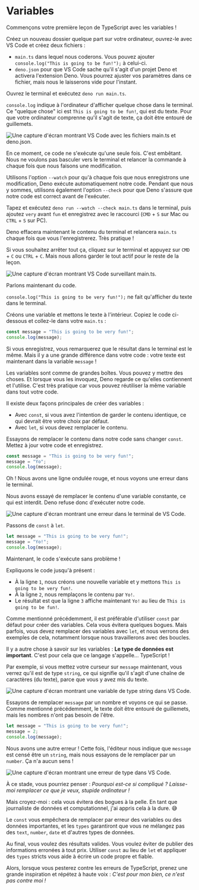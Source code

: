 # Variables

Commençons votre première leçon de TypeScript avec les variables !

Créez un nouveau dossier quelque part sur votre ordinateur, ouvrez-le avec VS Code et créez deux fichiers :
- `main.ts` dans lequel nous coderons. Vous pouvez ajouter `console.log("This is going to be fun!");` à celui-ci.
- `deno.json` pour que VS Code sache qu'il s'agit d'un projet Deno et activera l'extension Deno. Vous pourrez ajuster vos paramètres dans ce fichier, mais nous le laisserons vide pour l'instant.

Ouvrez le terminal et exécutez `deno run main.ts`.

`console.log` indique à l'ordinateur d'afficher quelque chose dans le terminal. Ce "quelque chose" ici est `This is going to be fun!`, qui est du texte. Pour que votre ordinateur comprenne qu'il s'agit de texte, ça doit être entouré de guillemets.

![Une capture d'écran montrant VS Code avec les fichiers main.ts et deno.json.](/assets/first-steps/variable-log.png)

En ce moment, ce code ne s'exécute qu'une seule fois. C'est embêtant. Nous ne voulons pas basculer vers le terminal et relancer la commande à chaque fois que nous faisons une modification.

Utilisons l'option `--watch` pour qu'à chaque fois que nous enregistrons une modification, Deno exécute automatiquement notre code. Pendant que nous y sommes, utilisons également l'option `--check` pour que Deno s'assure que notre code est correct avant de l'exécuter.

Tapez et exécutez `deno run --watch --check main.ts` dans le terminal, puis ajoutez `very` avant `fun` et enregistrez avec le raccourci (`CMD` + `S` sur Mac ou `CTRL` + `S` sur PC).

Deno effacera maintenant le contenu du terminal et relancera `main.ts` chaque fois que vous l'enregistrerez. Très pratique !

Si vous souhaitez arrêter tout ça, cliquez sur le terminal et appuyez sur `CMD` + `C` ou `CTRL` + `C`. Mais nous allons garder le tout actif pour le reste de la leçon.

![Une capture d'écran montrant VS Code surveillant main.ts.](/assets/first-steps/variable-watch.png)

Parlons maintenant du code.

`console.log("This is going to be very fun!");` ne fait qu'afficher du texte dans le terminal.

Créons une variable et mettons le texte à l'intérieur. Copiez le code ci-dessous et collez-le dans votre `main.ts` :

```ts showLineNumbers filename="main.ts"
const message = "This is going to be very fun!";
console.log(message);
```

Si vous enregistrez, vous remarquerez que le résultat dans le terminal est le même. Mais il y a une grande différence dans votre code : votre texte est maintenant dans la variable `message` !

Les variables sont comme de grandes boîtes. Vous pouvez y mettre des choses. Et lorsque vous les invoquez, Deno regarde ce qu'elles contiennent et l'utilise. C'est très pratique car vous pouvez réutiliser la même variable dans tout votre code.

Il existe deux façons principales de créer des variables :
- Avec `const`, si vous avez l'intention de garder le contenu identique, ce qui devrait être votre choix par défaut.
- Avec `let`, si vous devez remplacer le contenu.

Essayons de remplacer le contenu dans notre code sans changer `const`. Mettez à jour votre code et enregistrez.

```ts showLineNumbers filename="main.ts"
const message = "This is going to be very fun!";
message = "Yo";
console.log(message);
```

Oh ! Nous avons une ligne ondulée rouge, et nous voyons une erreur dans le terminal.

Nous avons essayé de remplacer le contenu d'une variable constante, ce qui est interdit. Deno refuse donc d'exécuter notre code.

![Une capture d'écran montrant une erreur dans le terminal de VS Code.](/assets/first-steps/variable-error-const.png)

Passons de `const` à `let`.

```ts showLineNumbers filename="main.ts"
let message = "This is going to be very fun!";
message = "Yo!";
console.log(message);
```

Maintenant, le code s'exécute sans problème !

Expliquons le code jusqu'à présent :
- À la ligne `1`, nous créons une nouvelle variable et y mettons `This is going to be very fun!`.
- À la ligne `2`, nous remplaçons le contenu par `Yo!`.
- Le résultat est que la ligne `3` affiche maintenant `Yo!` au lieu de `This is going to be fun!`.

Comme mentionné précédemment, il est préférable d'utiliser `const` par défaut pour créer des variables. Cela vous évitera quelques bogues. Mais parfois, vous devez remplacer des variables avec `let`, et nous verrons des exemples de cela, notamment lorsque nous travaillerons avec des boucles.

Il y a autre chose à savoir sur les variables : **Le type de données est important**. C'est pour cela que ce langage s'appelle... TypeScript !

Par exemple, si vous mettez votre curseur sur `message` maintenant, vous verrez qu'il est de type `string`, ce qui signifie qu'il s'agit d'une chaîne de caractères (du texte), parce que vous y avez mis du texte.

![Une capture d'écran montrant une variable de type string dans VS Code.](/assets/first-steps/variable-string.png)

Essayons de remplacer `message` par un nombre et voyons ce qui se passe. Comme mentionné précédemment, le texte doit être entouré de guillemets, mais les nombres n'ont pas besoin de l'être.

```ts showLineNumbers filename="main.ts"
let message = "This is going to be very fun!";
message = 2;
console.log(message);
```

Nous avons une autre erreur ! Cette fois, l'éditeur nous indique que `message` est censé être un `string`, mais nous essayons de le remplacer par un `number`. Ça n'a aucun sens !

![Une capture d'écran montrant une erreur de type dans VS Code.](/assets/first-steps/variable-number.png)

À ce stade, vous pourriez penser : *Pourquoi est-ce si compliqué ? Laisse-moi remplacer ce que je veux, stupide ordinateur !*

Mais croyez-moi : cela vous évitera des bogues à la pelle. En tant que journaliste de données et computationnel, j'ai appris cela à la dure. 😅

Le `const` vous empêchera de remplacer par erreur des variables ou des données importantes, et les `types` garantiront que vous ne mélangez pas des `text`, `number`, `date` et d'autres types de données.

Au final, vous voulez des résultats valides. Vous voulez éviter de publier des informations erronées à tout prix. Utiliser `const` au lieu de `let` et appliquer des `types` stricts vous aide à écrire un code propre et fiable.

Alors, lorsque vous pesterez contre les erreurs de TypeScript, prenez une grande inspiration et répétez à haute voix : *C'est pour mon bien, ce n'est pas contre moi !*
